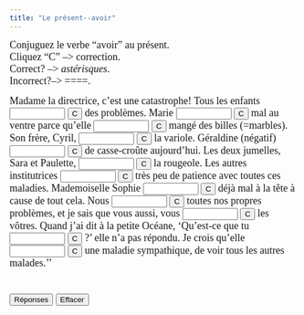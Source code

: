 ```yaml
---
title: "Le présent--avoir"
---
```


 <p align=left><font face="Garamond" size="4">Conjuguez le verbe "avoir" 
        au présent.<br>
        Cliquez "C" --&gt; correction.<br>
        Correct? --&gt; *astérisques*. <br>
        Incorrect?--&gt; ====.</font><font face="Garamond" size="4"><br>
        </font> </p>

<form action="" method=post>
              <font face="Garamond" size="4">Madame la directrice, c'est une catastrophe! 
              Tous les enfants 
              <input size=9 name=item1>
              <input onClick="dasher(form.item1, 'ont')" type=button value=C name=Button>
              des problèmes. Marie 
              <input size=9 name=item2>
              <input onClick="dasher(form.item2, 'a')" type=button value=C name=Button>
              mal au ventre parce qu'elle 
              <input size=9 name=item3>
              <input onClick="dasher(form.item3, 'a')" type=button value=C name=Button>
              mangé des billes (=marbles). Son frère, Cyril, 
              <input size=9 name=item4>
              <input onClick="dasher(form.item4, 'a')" type=button value=C name=Button>
              la variole. Géraldine (négatif) 
              <input size=9 name=item5>
              <input onClick="dasher(form.item5, 'n\'a pas')" type=button value=C name=Button>
              de casse-croûte aujourd'hui. Les deux jumelles, Sara et Paulette, 
              <input 
      size=9 name=item6>
              <input onClick="dasher(form.item6, 'ont')" type=button value=C name=Button>
              la rougeole. Les autres institutrices 
              <input size=9 name=item7>
              <input onClick="dasher(form.item7, 'ont')" type=button value=C name=Button>
              très peu de patience avec toutes ces maladies. Mademoiselle Sophie 
              <input 
      size=9 name=item8>
              <input onClick="dasher(form.item8, 'a')" type=button value=C name=Button>
              déjà mal à la tête à cause de tout cela. Nous 
              <input size=9 name=item9>
              <input onClick="dasher(form.item9, 'avons')" type=button value=C name=Button>
              toutes nos propres problèmes, et je sais que vous aussi, vous 
              <input 
      size=9 name=item10>
              <input onClick="dasher(form.item10, 'avez')" type=button value=C name=Button>
              les vôtres. Quand j'ai dit à la petite Océane, 'Qu'est-ce que tu 
              <input 
      size=9 name=item11>
              <input onClick="dasher(form.item11, 'as')" type=button value=C name=Button>
              ?' elle n'a pas répondu. Je crois qu'elle 
              <input size=9 name=item12>
              <input onClick="dasher(form.item12, 'a')" type=button value=C name=Button>
              une maladie sympathique, de voir tous les autres malades.'' <br>
              <br>
              <br>
              <input onClick="form.item1.value='ont';form.item2.value='a';form.item3.value='a';form.item4.value='a';form.item5.value='n\'a pas';form.item6.value='ont';form.item7.value='ont';form.item8.value='a';form.item9.value='avons';form.item10.value='avez';form.item11.value='as';form.item12.value='a';" type=button value="Réponses" name=Button>
              <input onClick="form.item1.value='';form.item2.value='';form.item3.value='';form.item4.value='';form.item5.value='';form.item6.value='';form.item7.value='';form.item8.value='';form.item9.value='';form.item10.value='';form.item11.value='';form.item12.value='';" type=button value="Effacer" name=Button>
              </font> 
            </form>

<SCRIPT Language="JavaScript">
//  This code is based on George Mitrevski's original CLOZE code.  
//  Dennie Hoopingarner modified it to provide more detailed feedback about the user's responses, 
//  in a manner similar to the Dasher program.
//  You are welcome to use and modify this code, but please give credit where credit is due. 
//  Dennie Hoopingarner, Michigan State University  hooping4@msu.edu
//  Content by: Alison Murray Levine, University of Virginia, alevine@virginia.edu, 
function dasher(Student, Correct) {
var studentAnswer = Student.value;
var correctAnswer = Correct;
result = ""
for (var c = 0; c< correctAnswer.length; c ++) {
	var CorrectX = correctAnswer.charAt(c);
	var StudentX = studentAnswer.charAt(c);
	if (CorrectX == StudentX) {
	result = result + CorrectX;
	}
	else {
	result = result +  "=";
	}
}
Student.value = result;
    if (studentAnswer == correctAnswer){
    Student.value = "*" + studentAnswer + "*";
    }
}

<!-- done hiding --></SCRIPT>